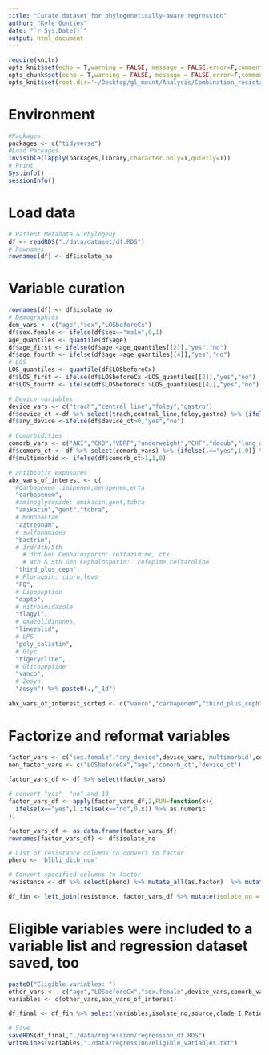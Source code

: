 ```yaml
---
title: "Curate dataset for phylogenetically-aware regression"
author: "Kyle Gontjes"
date: "`r Sys.Date()`"
output: html_document
---
```


```r
require(knitr)
opts_knit$set(echo = T,warning = FALSE, message = FALSE,error=F,comment=NA) 
opts_chunk$set(echo = T,warning = FALSE, message = FALSE,error=F,comment=NA)
opts_knit$set(root.dir='~/Desktop/gl_mount/Analysis/Combination_resistance/pre-intro-blbli-resistance-ms/')
```

# Environment
```r
#Packages
packages <- c("tidyverse")   
#Load Packages
invisible(lapply(packages,library,character.only=T,quietly=T)) 
# Print
Sys.info()
sessionInfo() 
``` 

# Load data
```r
# Patient Metadata & Phylogeny
df <- readRDS("./data/dataset/df.RDS")  
# Rownames
rownames(df) <- df$isolate_no 
```
 
# Variable curation 
```r
rownames(df) <- df$isolate_no 
# Demographics 
dem_vars <- c("age","sex","LOSbeforeCx")
df$sex.female <- ifelse(df$sex=="male",0,1)  
age_quantiles <- quantile(df$age) 
df$age_first <- ifelse(df$age <age_quantiles[[2]],"yes","no")
df$age_fourth <- ifelse(df$age >age_quantiles[[4]],"yes","no")
# LOS
LOS_quantiles <- quantile(df$LOSbeforeCx) 
df$LOS_first <- ifelse(df$LOSbeforeCx <LOS_quantiles[[2]],"yes","no")
df$LOS_fourth <- ifelse(df$LOSbeforeCx >LOS_quantiles[[4]],"yes","no")

# Device variables
device_vars <- c("trach","central_line","foley","gastro")
df$device_ct <-df %>% select(trach,central_line,foley,gastro) %>% {ifelse(.=="yes",1,0)} %>% rowSums() 
df$any_device <-ifelse(df$device_ct>0,"yes","no") 

# Comorbidities
comorb_vars <- c("AKI","CKD","VDRF","underweight","CHF","decub","lung_dz","brain_injury","malignancy","obese") 
df$comorb_ct <- df %>% select(comorb_vars) %>% {ifelse(.=="yes",1,0)} %>% rowSums() 
df$multimorbid <- ifelse(df$comorb_ct>1,1,0)   

# antibiotic exposures 
abx_vars_of_interest <- c(
  #Carbapenem :imipenem,meropenem,erta
  "carbapenem", 
  #aminoglycoside: amikacin,gent,tobra
  "amikacin","gent","tobra",
  # Monobactam
  "aztreonam",
  # sulfonamides
  "bactrim",
  # 3rd/4th/5th 
    # 3rd Gen Cephalosporin: ceftazidime, ctx
    # 4th & 5th Gen Cephalosporin:  cefepime,ceftaroline
  "third_plus_ceph",
  # Floroquin: cipro,levo
  "FQ",
  # Lipopeptide
  "dapto",
  # nitroimidazole
  "flagyl",
  # oxazolidinones,
  "linezolid",
  # LPS
  "poly_colistin",
  # Glyc
  "tigecycline",
  # Glicopeptide
  "vanco",
  # Zosyn
  "zosyn") %>% paste0(.,"_1d")
  
abx_vars_of_interest_sorted <- c("vanco","carbapenem","third_plus_ceph",'AG','amikacin','gent','tobra',"flagyl","FQ",'linezolid',"tigecycline","zosyn","poly_colistin","dapto","aztreonam","bactrim")%>% paste0(.,"_1d") 
```

# Factorize and reformat variables
```r
factor_vars <- c("sex.female","any_device",device_vars,'multimorbid',comorb_vars,'any_antibiotic_1d',abx_vars_of_interest_sorted)
non_factor_vars <- c("LOSbeforeCx","age",'comorb_ct','device_ct')
                  
factor_vars_df <- df %>% select(factor_vars)

# convert "yes"  "no" and 10
factor_vars_df <- apply(factor_vars_df,2,FUN=function(x){
  ifelse(x=="yes",1,ifelse(x=="no",0,x)) %>% as.numeric
})

factor_vars_df <- as.data.frame(factor_vars_df)
rownames(factor_vars_df) <- df$isolate_no

# List of resistance columns to convert to factor
pheno <- 'blbli_dich_num'

# Convert specified columns to factor
resistance <- df %>% select(pheno) %>% mutate_all(as.factor)  %>% mutate(isolate_no = rownames(.))

df_fin <- left_join(resistance, factor_vars_df %>% mutate(isolate_no = rownames(.))) %>% left_join(.,df %>% select(isolate_no,non_factor_vars,source,Patient_ID,Cx_date,clade_I))
``` 

# Eligible variables were included to a variable list and regression dataset saved, too
```r
paste0("Eligible variables: ")
other_vars <-  c("age","LOSbeforeCx","sex.female",device_vars,comorb_vars)
variables <- c(other_vars,abx_vars_of_interest) 

df_final <- df_fin %>% select(variables,isolate_no,source,clade_I,Patient_ID,Cx_date,pheno,'multimorbid','any_antibiotic_1d','any_device','device_ct','comorb_ct','AG_1d')

# Save
saveRDS(df_final,"./data/regression/regression_df.RDS")
writeLines(variables,"./data/regression/eligible_variables.txt")
```
